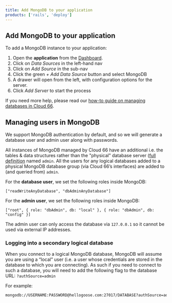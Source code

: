 ```yaml
---
title: Add MongoDB to your application
products: ['rails', 'deploy']
---
```


## Add MongoDB to your application

To add a MongoDB instance to your application: 

1. Open the **application** from the [Dashboard](https://app.cloud66.com/dashboard).
2. Click on *Data Sources* in the left-hand nav 
3. Click on *Add Source* in the sub-nav
4. Click the green *+ Add Data Source* button and select MongoDB
5. A drawer will open from the left, with configuration options for the server.
6. Click *Add Server* to start the process

If you need more help, please read our [how-to guide on managing databases in Cloud 66](/docs/databases/database-management).

## Managing users in MongoDB

We support MongoDB authentication by default, and so we will generate a database user and admin user along with passwords. 

All instances of MongoDB managed by Cloud 66 have an additional <Hint caption="logical database">i.e. the tables & data structures rather than the "physical" database server ([full definition](#logical-databases-vs-physical-databases) </Hint> named `admin`. All the users for any logical databases added to a physical MongoDB database group (via Cloud 66’s interfaces) are added to (and queried from) `admin`.

For the **database user**, we set the following roles inside MongoDB:

`["readWriteAnyDatabase", "dbAdminAnyDatabase"]`

For the **admin user**, we set the following roles inside MongoDB:

`["root", { role: "dbAdmin", db: "local" }, { role: "dbAdmin", db: "config" }]`

The admin user can only access the database via `127.0.0.1` so it cannot be used via external IP addresses.

### Logging into a secondary logical database

When you connect to a logical MongoDB database, MongoDB will assume you are using a “local” user (i.e. a user whose credentials are stored in the database to which you are connecting). As such if you need to connect to such a database, you will need to add the following flag to the database URL: `?authSource=admin`

For example: 

```bash
mongodb://USERNAME:PASSWORD@hellogoose.com:27017/DATABASE?authSource=admin
```